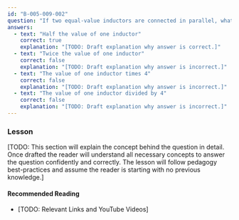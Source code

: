 ```yaml
---
id: "B-005-009-002"
question: "If two equal-value inductors are connected in parallel, what is their total inductance?"
answers:
  - text: "Half the value of one inductor"
    correct: true
    explanation: "[TODO: Draft explanation why answer is correct.]"
  - text: "Twice the value of one inductor"
    correct: false
    explanation: "[TODO: Draft explanation why answer is incorrect.]"
  - text: "The value of one inductor times 4"
    correct: false
    explanation: "[TODO: Draft explanation why answer is incorrect.]"
  - text: "The value of one inductor divided by 4"
    correct: false
    explanation: "[TODO: Draft explanation why answer is incorrect.]"
---
```


### Lesson

[TODO: This section will explain the concept behind the question in detail. Once drafted the reader will understand all necessary concepts to answer the question confidently and correctly. The lesson will follow pedagogy best-practices and assume the reader is starting with no previous knowledge.]

#### Recommended Reading

- [TODO: Relevant Links and YouTube Videos]
